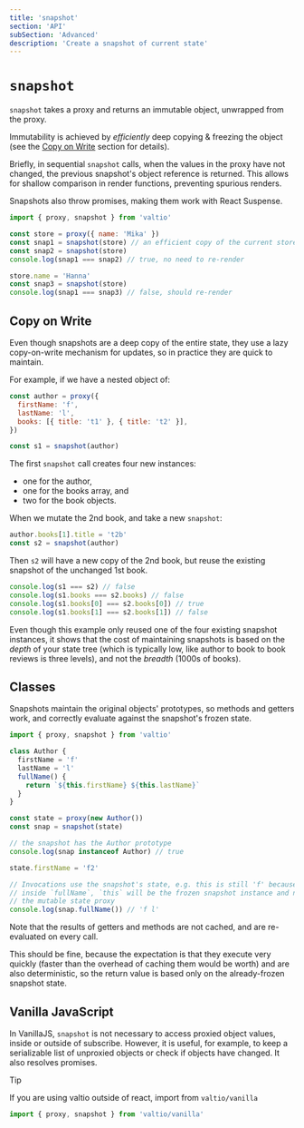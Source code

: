 ```yaml
---
title: 'snapshot'
section: 'API'
subSection: 'Advanced'
description: 'Create a snapshot of current state'
---
```


# `snapshot`

`snapshot` takes a proxy and returns an immutable object, unwrapped from the proxy.

Immutability is achieved by _efficiently_ deep copying & freezing the object (see the [Copy on Write](#copyonwrite) section for details).

Briefly, in sequential `snapshot` calls, when the values in the proxy have not changed, the previous snapshot's object reference is returned. This allows for shallow comparison in render functions, preventing spurious renders.

Snapshots also throw promises, making them work with React Suspense.

```js
import { proxy, snapshot } from 'valtio'

const store = proxy({ name: 'Mika' })
const snap1 = snapshot(store) // an efficient copy of the current store values, unproxied
const snap2 = snapshot(store)
console.log(snap1 === snap2) // true, no need to re-render

store.name = 'Hanna'
const snap3 = snapshot(store)
console.log(snap1 === snap3) // false, should re-render
```

## <a name="copyonwrite"></a> Copy on Write

Even though snapshots are a deep copy of the entire state, they use a lazy copy-on-write mechanism for updates, so in practice they are quick to maintain.

For example, if we have a nested object of:

```js
const author = proxy({
  firstName: 'f',
  lastName: 'l',
  books: [{ title: 't1' }, { title: 't2' }],
})

const s1 = snapshot(author)
```

The first `snapshot` call creates four new instances:

- one for the author,
- one for the books array, and
- two for the book objects.

When we mutate the 2nd book, and take a new `snapshot`:

```js
author.books[1].title = 't2b'
const s2 = snapshot(author)
```

Then `s2` will have a new copy of the 2nd book, but reuse the existing snapshot of the unchanged 1st book.

```js
console.log(s1 === s2) // false
console.log(s1.books === s2.books) // false
console.log(s1.books[0] === s2.books[0]) // true
console.log(s1.books[1] === s2.books[1]) // false
```

Even though this example only reused one of the four existing snapshot instances, it shows that the cost of maintaining snapshots is based on the _depth_ of your state tree (which is typically low, like author to book to book reviews is three levels), and not the _breadth_ (1000s of books).

## Classes

Snapshots maintain the original objects' prototypes, so methods and getters work, and correctly evaluate against the snapshot's frozen state.

```js
import { proxy, snapshot } from 'valtio'

class Author {
  firstName = 'f'
  lastName = 'l'
  fullName() {
    return `${this.firstName} ${this.lastName}`
  }
}

const state = proxy(new Author())
const snap = snapshot(state)

// the snapshot has the Author prototype
console.log(snap instanceof Author) // true

state.firstName = 'f2'

// Invocations use the snapshot's state, e.g. this is still 'f' because
// inside `fullName`, `this` will be the frozen snapshot instance and not
// the mutable state proxy
console.log(snap.fullName()) // 'f l'
```

Note that the results of getters and methods are not cached, and are re-evaluated on every call.

This should be fine, because the expectation is that they execute very quickly (faster than the overhead of caching them would be worth) and are also deterministic, so the return value is based only on the already-frozen snapshot state.

## Vanilla JavaScript

In VanillaJS, `snapshot` is not necessary to access proxied object values, inside or outside of subscribe. However, it is useful, for example, to keep a serializable list of unproxied objects or check if objects have changed. It also resolves promises.

> [!TIP]
> If you are using valtio outside of react, import from `valtio/vanilla`
>
> ```js
> import { proxy, snapshot } from 'valtio/vanilla'
> ```
